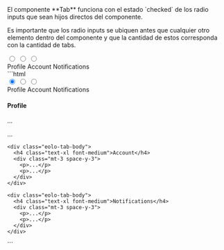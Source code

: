 
<DemoCard title="Básicos">

<DemoCardDescription>
El componente **Tab** funciona con el estado `checked` de los radio inputs que sean hijos directos 
del componente.

Es importante que los radio inputs se ubiquen antes que cualquier otro elemento dentro del 
componente y que la cantidad de estos corresponda con la cantidad de tabs.
</DemoCardDescription>

<div>
  <div className="eolo-tabs">
    <input id="tab1_1" type="radio" name="tabs-default" defaultChecked />
    <input id="tab1_2" type="radio" name="tabs-default" />
    <input id="tab1_3" type="radio" name="tabs-default" />
    <nav className="eolo-tabs-nav">
      <label htmlFor="tab1_1" className="eolo-tab-item">Profile</label>
      <label htmlFor="tab1_2" className="eolo-tab-item">Account</label>
      <label htmlFor="tab1_3" className="eolo-tab-item">Notifications</label>
    </nav>
    <BasicContent />
  </div>
</div>

<DemoCardCode>
```html
<div class="eolo-tabs">
  <input id="tab1" type="radio" name="tabs" checked />
  <input id="tab2" type="radio" name="tabs" />
  <input id="tab3" type="radio" name="tabs" />
  
  <nav class="eolo-tabs-nav">
    <label for="tab1" class="eolo-tab-item">Profile</label>
    <label for="tab2" class="eolo-tab-item">Account</label>
    <label for="tab3" class="eolo-tab-item">Notifications</label>
  </nav>
  
  <div class="eolo-tabs-content">
    <div class="eolo-tab-body">
      <h4 class="text-xl font-medium">Profile</h4>
      <div class="mt-3 space-y-3">
        <p>...</p>
        <p>...</p>
      </div>
    </div>
    
    <div class="eolo-tab-body">
      <h4 class="text-xl font-medium">Account</h4>
      <div class="mt-3 space-y-3">
        <p>...</p>
        <p>...</p>
      </div>
    </div>
    
    <div class="eolo-tab-body">
      <h4 class="text-xl font-medium">Notifications</h4>
      <div class="mt-3 space-y-3">
        <p>...</p>
        <p>...</p>
      </div>
    </div>
  </div>
</div>
```
</DemoCardCode>

</DemoCard>